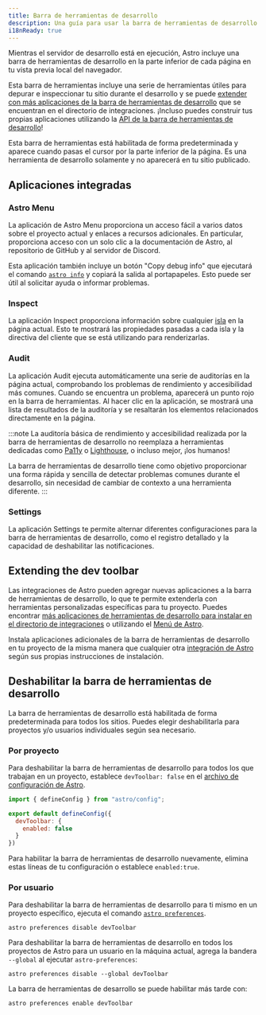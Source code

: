 ```yaml
---
title: Barra de herramientas de desarrollo
description: Una guía para usar la barra de herramientas de desarrollo en Astro
i18nReady: true
---
```


Mientras el servidor de desarrollo está en ejecución, Astro incluye una barra de herramientas de desarrollo en la parte inferior de cada página en tu vista previa local del navegador.

Esta barra de herramientas incluye una serie de herramientas útiles para depurar e inspeccionar tu sitio durante el desarrollo y se puede [extender con más aplicaciones de la barra de herramientas de desarrollo](#extending-the-dev-toolbar) que se encuentran en el directorio de integraciones. ¡Incluso puedes construir tus propias aplicaciones utilizando la [API de la barra de herramientas de desarrollo](/es/reference/dev-toolbar-app-reference/)!

Esta barra de herramientas está habilitada de forma predeterminada y aparece cuando pasas el cursor por la parte inferior de la página. Es una herramienta de desarrollo solamente y no aparecerá en tu sitio publicado.

## Aplicaciones integradas

### Astro Menu

La aplicación de Astro Menu proporciona un acceso fácil a varios datos sobre el proyecto actual y enlaces a recursos adicionales. En particular, proporciona acceso con un solo clic a la documentación de Astro, al repositorio de GitHub y al servidor de Discord.

Esta aplicación también incluye un botón "Copy debug info" que ejecutará el comando [`astro info`](/es/reference/cli-reference/#astro-info) y copiará la salida al portapapeles. Esto puede ser útil al solicitar ayuda o informar problemas.

### Inspect

La aplicación Inspect proporciona información sobre cualquier [isla](/es/concepts/islands/) en la página actual. Esto te mostrará las propiedades pasadas a cada isla y la directiva del cliente que se está utilizando para renderizarlas.

### Audit

La aplicación Audit ejecuta automáticamente una serie de auditorías en la página actual, comprobando los problemas de rendimiento y accesibilidad más comunes. Cuando se encuentra un problema, aparecerá un punto rojo en la barra de herramientas. Al hacer clic en la aplicación, se mostrará una lista de resultados de la auditoría y se resaltarán los elementos relacionados directamente en la página.

:::note
La auditoría básica de rendimiento y accesibilidad realizada por la barra de herramientas de desarrollo no reemplaza a herramientas dedicadas como [Pa11y](https://pa11y.org/) o [Lighthouse](https://developers.google.com/web/tools/lighthouse), o incluso mejor, ¡los humanos!

La barra de herramientas de desarrollo tiene como objetivo proporcionar una forma rápida y sencilla de detectar problemas comunes durante el desarrollo, sin necesidad de cambiar de contexto a una herramienta diferente.
:::

### Settings

La aplicación Settings te permite alternar diferentes configuraciones para la barra de herramientas de desarrollo, como el registro detallado y la capacidad de deshabilitar las notificaciones.

## Extending the dev toolbar

Las integraciones de Astro pueden agregar nuevas aplicaciones a la barra de herramientas de desarrollo, lo que te permite extenderla con herramientas personalizadas específicas para tu proyecto. Puedes encontrar [más aplicaciones de herramientas de desarrollo para instalar en el directorio de integraciones](https://astro.build/integrations/?search=&categories%5B%5D=toolbar) o utilizando el [Menú de Astro](#astro-menu).

Instala aplicaciones adicionales de la barra de herramientas de desarrollo en tu proyecto de la misma manera que cualquier otra [integración de Astro](/es/guides/integrations-guide/) según sus propias instrucciones de instalación.

## Deshabilitar la barra de herramientas de desarrollo

La barra de herramientas de desarrollo está habilitada de forma predeterminada para todos los sitios. Puedes elegir deshabilitarla para proyectos y/o usuarios individuales según sea necesario.

### Por proyecto

Para deshabilitar la barra de herramientas de desarrollo para todos los que trabajan en un proyecto, establece `devToolbar: false` en el [archivo de configuración de Astro](/es/reference/configuration-reference/).

```js title="astro.config.mjs" ins={4-6}
import { defineConfig } from "astro/config";

export default defineConfig({
  devToolbar: {
    enabled: false
  }
})
```

Para habilitar la barra de herramientas de desarrollo nuevamente, elimina estas líneas de tu configuración o establece `enabled:true`.

### Por usuario

Para deshabilitar la barra de herramientas de desarrollo para ti mismo en un proyecto específico, ejecuta el comando [`astro preferences`](/es/reference/cli-reference/#astro-preferences).

```shell
astro preferences disable devToolbar
```

Para deshabilitar la barra de herramientas de desarrollo en todos los proyectos de Astro para un usuario en la máquina actual, agrega la bandera `--global` al ejecutar `astro-preferences`:

```shell
astro preferences disable --global devToolbar
```

La barra de herramientas de desarrollo se puede habilitar más tarde con:

```shell
astro preferences enable devToolbar
```
